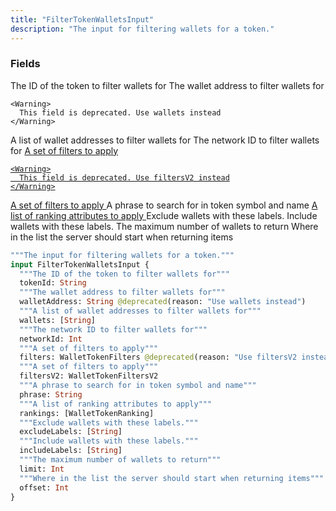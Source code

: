 ```yaml
---
title: "FilterTokenWalletsInput"
description: "The input for filtering wallets for a token."
---
```


### Fields

<ResponseField name="tokenId" type="String">
  The ID of the token to filter wallets for
</ResponseField>

<ResponseField name="walletAddress" type="String">
  The wallet address to filter wallets for
    
    <Warning>
      This field is deprecated. Use wallets instead
    </Warning>
</ResponseField>

<ResponseField name="wallets" type="[String]">
  A list of wallet addresses to filter wallets for
</ResponseField>

<ResponseField name="networkId" type="Int">
  The network ID to filter wallets for
</ResponseField>

<a href="/api-reference/types/wallettokenfilters">
  <ResponseField name="filters" type="WalletTokenFilters">
    A set of filters to apply
    
    <Warning>
      This field is deprecated. Use filtersV2 instead
    </Warning>
  </ResponseField>
</a>

<a href="/api-reference/types/wallettokenfiltersv2">
  <ResponseField name="filtersV2" type="WalletTokenFiltersV2">
    A set of filters to apply
  </ResponseField>
</a>

<ResponseField name="phrase" type="String">
  A phrase to search for in token symbol and name
</ResponseField>

<a href="/api-reference/types/wallettokenranking">
  <ResponseField name="rankings" type="[WalletTokenRanking]">
    A list of ranking attributes to apply
  </ResponseField>
</a>

<ResponseField name="excludeLabels" type="[String]">
  Exclude wallets with these labels.
</ResponseField>

<ResponseField name="includeLabels" type="[String]">
  Include wallets with these labels.
</ResponseField>

<ResponseField name="limit" type="Int">
  The maximum number of wallets to return
</ResponseField>

<ResponseField name="offset" type="Int">
  Where in the list the server should start when returning items
</ResponseField>


```graphql FilterTokenWalletsInput
"""The input for filtering wallets for a token."""
input FilterTokenWalletsInput {
  """The ID of the token to filter wallets for"""
  tokenId: String
  """The wallet address to filter wallets for"""
  walletAddress: String @deprecated(reason: "Use wallets instead")
  """A list of wallet addresses to filter wallets for"""
  wallets: [String]
  """The network ID to filter wallets for"""
  networkId: Int
  """A set of filters to apply"""
  filters: WalletTokenFilters @deprecated(reason: "Use filtersV2 instead")
  """A set of filters to apply"""
  filtersV2: WalletTokenFiltersV2
  """A phrase to search for in token symbol and name"""
  phrase: String
  """A list of ranking attributes to apply"""
  rankings: [WalletTokenRanking]
  """Exclude wallets with these labels."""
  excludeLabels: [String]
  """Include wallets with these labels."""
  includeLabels: [String]
  """The maximum number of wallets to return"""
  limit: Int
  """Where in the list the server should start when returning items"""
  offset: Int
}
```
